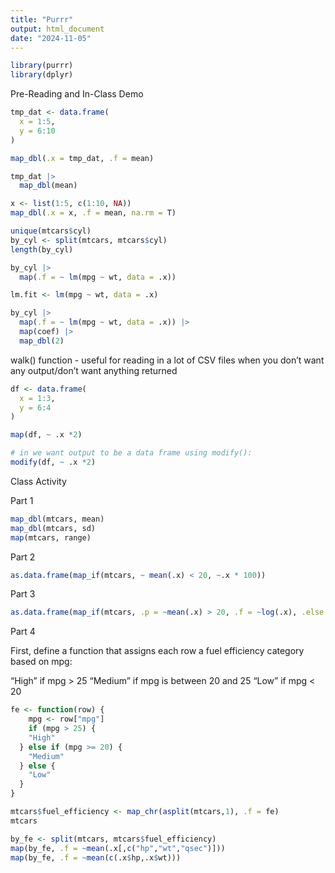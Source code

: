 ```yaml
---
title: "Purrr"
output: html_document
date: "2024-11-05"
---
```


```r
library(purrr)
library(dplyr)
```

Pre-Reading and In-Class Demo

```r
tmp_dat <- data.frame(
  x = 1:5,
  y = 6:10
)

map_dbl(.x = tmp_dat, .f = mean)

tmp_dat |>
  map_dbl(mean)

x <- list(1:5, c(1:10, NA))
map_dbl(.x = x, .f = mean, na.rm = T)

unique(mtcars$cyl) 
by_cyl <- split(mtcars, mtcars$cyl)
length(by_cyl)

by_cyl |>
  map(.f = ~ lm(mpg ~ wt, data = .x))

lm.fit <- lm(mpg ~ wt, data = .x)

by_cyl |>
  map(.f = ~ lm(mpg ~ wt, data = .x)) |>
  map(coef) |>
  map_dbl(2)
```

walk() function - useful for reading in a lot of CSV files when you don't want any output/don't want anything returned

```r
df <- data.frame(
  x = 1:3,
  y = 6:4
)

map(df, ~ .x *2)

# in we want output to be a data frame using modify():
modify(df, ~ .x *2)
```

Class Activity

Part 1
```r
map_dbl(mtcars, mean)
map_dbl(mtcars, sd)
map(mtcars, range)
```

Part 2
```r
as.data.frame(map_if(mtcars, ~ mean(.x) < 20, ~.x * 100))
```

Part 3
```r
as.data.frame(map_if(mtcars, .p = ~mean(.x) > 20, .f = ~log(.x), .else = ~sqrt(.x)))
```

Part 4

First, define a function that assigns each row a fuel efficiency category based on mpg:

“High” if mpg > 25
“Medium” if mpg is between 20 and 25
“Low” if mpg < 20

```r
fe <- function(row) {
    mpg <- row["mpg"]
    if (mpg > 25) {
    "High"
  } else if (mpg >= 20) {
    "Medium"
  } else {
    "Low"
  }
}

mtcars$fuel_efficiency <- map_chr(asplit(mtcars,1), .f = fe)
mtcars

by_fe <- split(mtcars, mtcars$fuel_efficiency)
map(by_fe, .f = ~mean(.x[,c("hp","wt","qsec")]))
map(by_fe, .f = ~mean(c(.x$hp,.x$wt)))
```

